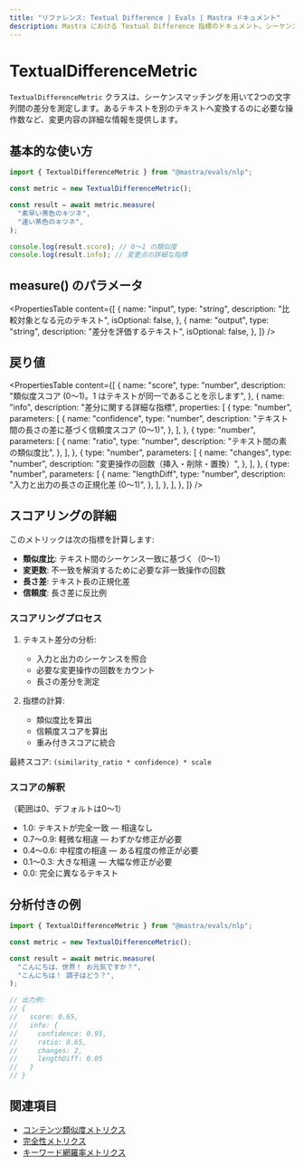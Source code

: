 ```yaml
---
title: "リファレンス: Textual Difference | Evals | Mastra ドキュメント"
description: Mastra における Textual Difference 指標のドキュメント。シーケンスマッチングを用いて、文字列間のテキスト差を測定します。
---
```




# TextualDifferenceMetric

<ScorerCallout />

`TextualDifferenceMetric` クラスは、シーケンスマッチングを用いて2つの文字列間の差分を測定します。あるテキストを別のテキストへ変換するのに必要な操作数など、変更内容の詳細な情報を提供します。

## 基本的な使い方

```typescript
import { TextualDifferenceMetric } from "@mastra/evals/nlp";

const metric = new TextualDifferenceMetric();

const result = await metric.measure(
  "素早い茶色のキツネ",
  "速い茶色のキツネ",
);

console.log(result.score); // 0〜1 の類似度
console.log(result.info); // 変更点の詳細な指標
```


## measure() のパラメータ

<PropertiesTable
  content={[
    {
      name: "input",
      type: "string",
      description: "比較対象となる元のテキスト",
      isOptional: false,
    },
    {
      name: "output",
      type: "string",
      description: "差分を評価するテキスト",
      isOptional: false,
    },
  ]}
/>

## 戻り値

<PropertiesTable
  content={[
    {
      name: "score",
      type: "number",
      description: "類似度スコア (0〜1)。1 はテキストが同一であることを示します",
    },
    {
      name: "info",
      description: "差分に関する詳細な指標",
      properties: [
        {
          type: "number",
          parameters: [
            {
              name: "confidence",
              type: "number",
              description:
                "テキスト間の長さの差に基づく信頼度スコア (0〜1)",
            },
          ],
        },
        {
          type: "number",
          parameters: [
            {
              name: "ratio",
              type: "number",
              description: "テキスト間の素の類似度比",
            },
          ],
        },
        {
          type: "number",
          parameters: [
            {
              name: "changes",
              type: "number",
              description:
                "変更操作の回数（挿入・削除・置換）",
            },
          ],
        },
        {
          type: "number",
          parameters: [
            {
              name: "lengthDiff",
              type: "number",
              description:
                "入力と出力の長さの正規化差 (0〜1)",
            },
          ],
        },
      ],
    },
  ]}
/>

## スコアリングの詳細

このメトリックは次の指標を計算します:

- **類似度比**: テキスト間のシーケンス一致に基づく（0～1）
- **変更数**: 不一致を解消するために必要な非一致操作の回数
- **長さ差**: テキスト長の正規化差
- **信頼度**: 長さ差に反比例

### スコアリングプロセス

1. テキスト差分の分析:

   - 入力と出力のシーケンスを照合
   - 必要な変更操作の回数をカウント
   - 長さの差分を測定

2. 指標の計算:
   - 類似度比を算出
   - 信頼度スコアを算出
   - 重み付きスコアに統合

最終スコア: `(similarity_ratio * confidence) * scale`

### スコアの解釈

（範囲は0、デフォルトは0〜1）

- 1.0: テキストが完全一致 — 相違なし
- 0.7〜0.9: 軽微な相違 — わずかな修正が必要
- 0.4〜0.6: 中程度の相違 — ある程度の修正が必要
- 0.1〜0.3: 大きな相違 — 大幅な修正が必要
- 0.0: 完全に異なるテキスト

## 分析付きの例

```typescript
import { TextualDifferenceMetric } from "@mastra/evals/nlp";

const metric = new TextualDifferenceMetric();

const result = await metric.measure(
  "こんにちは、世界！ お元気ですか？",
  "こんにちは！ 調子はどう？",
);

// 出力例:
// {
//   score: 0.65,
//   info: {
//     confidence: 0.95,
//     ratio: 0.65,
//     changes: 2,
//     lengthDiff: 0.05
//   }
// }
```


## 関連項目

- [コンテンツ類似度メトリクス](./content-similarity)
- [完全性メトリクス](./completeness)
- [キーワード網羅率メトリクス](./keyword-coverage)
